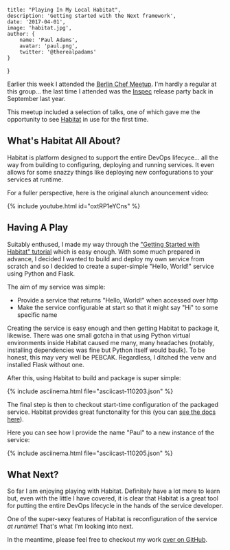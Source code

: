 
    title: "Playing In My Local Habitat",
    description: 'Getting started with the Next framework',
    date: '2017-04-01',
    image: 'habitat.jpg',
    author: {
        name: 'Paul Adams',
        avatar: 'paul.png',
        twitter: '@therealpadams'
    }
}


Earlier this week I attended the [Berlin Chef
Meetup](https://www.meetup.com/berlin-chefs/events/238210151/). I'm
hardly a regular at this group... the last time I attended was the
[Inspec](https://www.chef.io/inspec/) release party back in September
last year.

This meetup included a selection of talks, one of which gave me the
opportunity to see [Habitat](https://habitat.sh) in use for the first
time.

## What's Habitat All About?

Habitat is platform designed to support the entire DevOps
lifecyce... all the way from building to configuring, deploying and
running services. It even allows for some snazzy things like deploying
new confogurations to your services at runtime.

For a fuller perspective, here is the original alunch anouncement
video:

{% include youtube.html id="oxtRP1eYCns" %}

## Having A Play

Suitably enthused, I made my way through the ["Getting Started with
Habitat" tutorial](https://www.habitat.sh/tutorials/) which is easy
enough. With some much prepared in advance, I decided I wanted to
build and deploy my own service from scratch and so I decided to
create a super-simple "Hello, World!" service using Python and Flask.

The aim of my service was simple:

- Provide a service that returns "Hello, World!" when accessed over
  http 
- Make the service configurable at start so that it might say "Hi" to
  some specific name

Creating the service is easy enough and then getting Habitat to
package it, likewise. There was one small gotcha in that using Python
virtual environments inside Habitat caused me many, many headaches
(notably, installing dependencies was fine but Python itself would
baulk). To be honest, this may very well be PEBCAK. Regardless, I
ditched the venv and installed Flask without one.

After this, using Habitat to build and package is super simple:

{% include asciinema.html file="asciicast-110203.json" %}

The final step is then to checkout start-time configuration of the
packaged service. Habitat provides great functonality for this (you
can [see the docs
here](https://www.habitat.sh/tutorials/getting-started/mac/process-build/)).

Here you can see how I provide the name "Paul" to a new instance of
the service:

{% include asciinema.html file="asciicast-110205.json" %}

## What Next?

So far I am enjoying playing with Habitat. Definitely have a lot more
to learn but, even with the little I have covered, it is clear that
Habitat is a great tool for putting the entire DevOps lifecycle in the
hands of the service developer.

One of the super-sexy features of Habitat is reconfiguration of the
service _at runtime_! That's what I'm looking into next.

In the meantime, please feel free to checkout my work [over on
GitHub](https://github.com/therealpadams/habitat-hello-world).